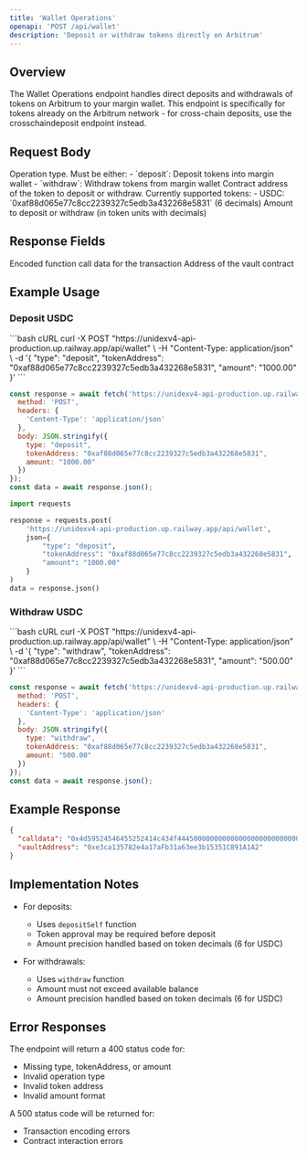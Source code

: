 ```yaml
---
title: 'Wallet Operations'
openapi: 'POST /api/wallet'
description: 'Deposit or withdraw tokens directly on Arbitrum'
---
```


## Overview

The Wallet Operations endpoint handles direct deposits and withdrawals of tokens on Arbitrum to your margin wallet. This endpoint is specifically for tokens already on the Arbitrum network - for cross-chain deposits, use the crosschaindeposit endpoint instead.

## Request Body

<ResponseField name="type" type="string" required>
  Operation type. Must be either:
  - `deposit`: Deposit tokens into margin wallet
  - `withdraw`: Withdraw tokens from margin wallet
</ResponseField>

<ResponseField name="tokenAddress" type="string" required>
  Contract address of the token to deposit or withdraw. 
  Currently supported tokens:
  - USDC: `0xaf88d065e77c8cc2239327c5edb3a432268e5831` (6 decimals)
</ResponseField>

<ResponseField name="amount" type="string" required>
  Amount to deposit or withdraw (in token units with decimals)
</ResponseField>

## Response Fields

<ResponseField name="calldata" type="string">
  Encoded function call data for the transaction
</ResponseField>

<ResponseField name="vaultAddress" type="string">
  Address of the vault contract
</ResponseField>

## Example Usage

### Deposit USDC

<CodeGroup>
```bash cURL
curl -X POST "https://unidexv4-api-production.up.railway.app/api/wallet" \
  -H "Content-Type: application/json" \
  -d '{
    "type": "deposit",
    "tokenAddress": "0xaf88d065e77c8cc2239327c5edb3a432268e5831",
    "amount": "1000.00"
}'
```

```javascript JavaScript
const response = await fetch('https://unidexv4-api-production.up.railway.app/api/wallet', {
  method: 'POST',
  headers: {
    'Content-Type': 'application/json'
  },
  body: JSON.stringify({
    type: "deposit",
    tokenAddress: "0xaf88d065e77c8cc2239327c5edb3a432268e5831",
    amount: "1000.00"
  })
});
const data = await response.json();
```

```python Python
import requests

response = requests.post(
    'https://unidexv4-api-production.up.railway.app/api/wallet',
    json={
        "type": "deposit",
        "tokenAddress": "0xaf88d065e77c8cc2239327c5edb3a432268e5831",
        "amount": "1000.00"
    }
)
data = response.json()
```
</CodeGroup>

### Withdraw USDC

<CodeGroup>
```bash cURL
curl -X POST "https://unidexv4-api-production.up.railway.app/api/wallet" \
  -H "Content-Type: application/json" \
  -d '{
    "type": "withdraw",
    "tokenAddress": "0xaf88d065e77c8cc2239327c5edb3a432268e5831",
    "amount": "500.00"
}'
```

```javascript JavaScript
const response = await fetch('https://unidexv4-api-production.up.railway.app/api/wallet', {
  method: 'POST',
  headers: {
    'Content-Type': 'application/json'
  },
  body: JSON.stringify({
    type: "withdraw",
    tokenAddress: "0xaf88d065e77c8cc2239327c5edb3a432268e5831",
    amount: "500.00"
  })
});
const data = await response.json();
```
</CodeGroup>

## Example Response

```json
{
  "calldata": "0x4d59524546455252414c434f4445000000000000000000000000000000000000",
  "vaultAddress": "0xe3ca135782e4a17aFb31a63ee3b15351C891A1A2"
}
```

## Implementation Notes

- For deposits:
  - Uses `depositSelf` function
  - Token approval may be required before deposit
  - Amount precision handled based on token decimals (6 for USDC)

- For withdrawals:
  - Uses `withdraw` function
  - Amount must not exceed available balance
  - Amount precision handled based on token decimals (6 for USDC)

## Error Responses

The endpoint will return a 400 status code for:
- Missing type, tokenAddress, or amount
- Invalid operation type
- Invalid token address
- Invalid amount format

A 500 status code will be returned for:
- Transaction encoding errors
- Contract interaction errors
